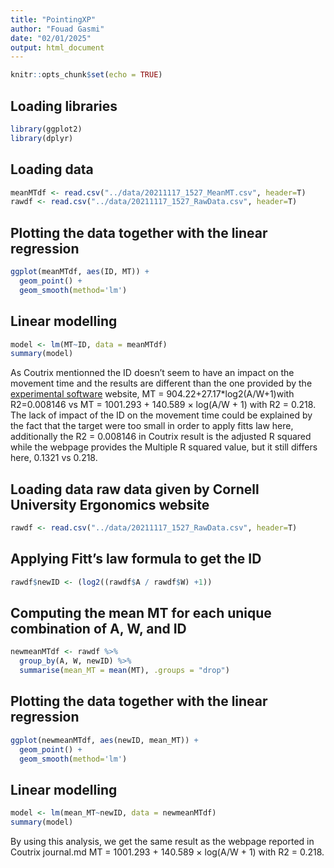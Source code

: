 ```yaml
---
title: "PointingXP"
author: "Fouad Gasmi"
date: "02/01/2025"
output: html_document
---
```


```r
knitr::opts_chunk$set(echo = TRUE)
```

## Loading libraries

```r
library(ggplot2)
library(dplyr)
```

## Loading data

```r
meanMTdf <- read.csv("../data/20211117_1527_MeanMT.csv", header=T)
rawdf <- read.csv("../data/20211117_1527_RawData.csv", header=T)
```

## Plotting the data together with the linear regression

```r
ggplot(meanMTdf, aes(ID, MT)) +
  geom_point() +
  geom_smooth(method='lm')
```
## Linear modelling

```r
model <- lm(MT~ID, data = meanMTdf)
summary(model)
```
As Coutrix mentionned the ID doesn't seem to have an impact on the movement time and the results are different than the one provided by the [experimental software](http://ergo.human.cornell.edu/FittsLaw/FittsLaw.html) website, MT = 904.22+27.17*log2(A/W+1)with R2=0.008146 vs MT = 1001.293 + 140.589 × log(A/W + 1) with R2 = 0.218. The lack of impact of the ID on the movement time could be explained by the fact that the target were too small in order to apply fitts law here, additionally the R2 = 0.008146 in Coutrix result is the adjusted R squared while the webpage provides the Multiple R squared value, but it still differs here, 0.1321 vs 0.218. 


## Loading data raw data given by Cornell University Ergonomics website
```r
rawdf <- read.csv("../data/20211117_1527_RawData.csv", header=T)
```

## Applying Fitt's law formula to get the ID
```r
rawdf$newID <- (log2((rawdf$A / rawdf$W) +1))
```

## Computing the mean MT for each unique combination of A, W, and ID
```r
newmeanMTdf <- rawdf %>%
  group_by(A, W, newID) %>%
  summarise(mean_MT = mean(MT), .groups = "drop")
```


## Plotting the data together with the linear regression

```r
ggplot(newmeanMTdf, aes(newID, mean_MT)) +
  geom_point() +
  geom_smooth(method='lm')
```

## Linear modelling

```r
model <- lm(mean_MT~newID, data = newmeanMTdf)
summary(model)
```

By using this analysis, we get the same result as the webpage reported in Coutrix journal.md MT = 1001.293 + 140.589 × log(A/W + 1) with R2 = 0.218.